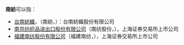 '''南紡'''可以指：
* [[台南紡織|台南紡織]]，（南紡，{{twse|1440}}）：台南紡織股份有限公司
* [[南京纺织品进出口股份有限公司|南京纺织品进出口股份有限公司]]（南纺股份，{{sse2|600250}}），上海证券交易所上市公司
* [[福建南纺股份有限公司|福建南纺股份有限公司]]（福建南纺，{{sse2|600483}}），上海证券交易所上市公司
{{disambig}}